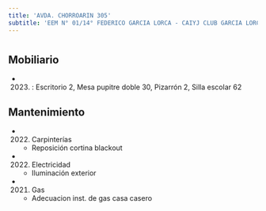 ```yaml
---
title: 'AVDA. CHORROARIN 305'
subtitle: 'EEM N° 01/14° FEDERICO GARCIA LORCA - CAIYJ CLUB GARCIA LORCA'
---
```


#


## Mobiliario

*  (2023) : Escritorio 2, Mesa pupitre doble 30, Pizarrón 2, Silla escolar 62 





## Mantenimiento

*  (2022) Carpinterías 
    + Reposición cortina blackout

*  (2022) Electricidad 
    + Iluminación exterior

*  (2021) Gas 
    + Adecuacion inst. de gas casa casero



